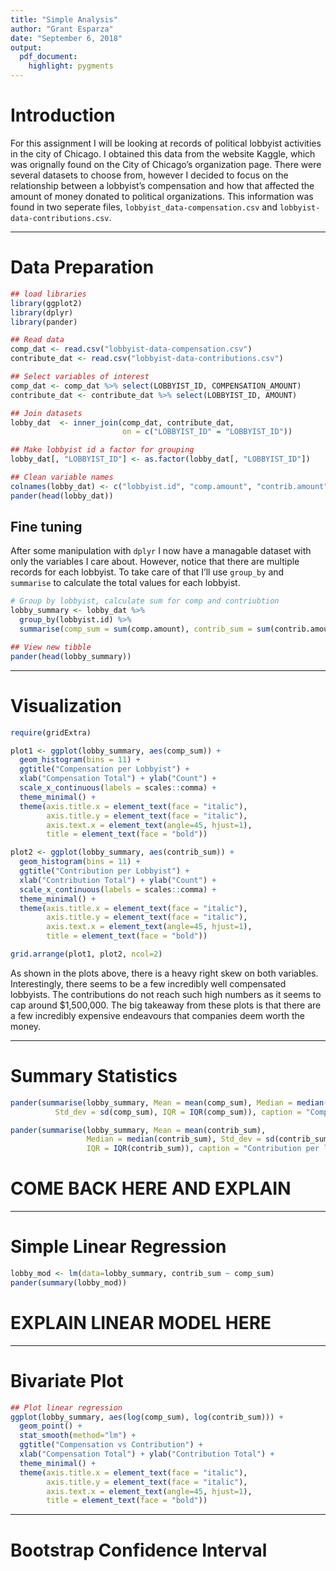 ---
title: "Simple Analysis"
author: "Grant Esparza"
date: "September 6, 2018"
output: 
  pdf_document:
    highlight: pygments
---

# Introduction

For this assignment I will be looking at records of political lobbyist activities in the city of Chicago. I obtained this data from the website Kaggle, which was orignally found on the City of Chicago's organization page. There were several datasets to choose from, however I decided to focus on the relationship between a lobbyist's compensation and how that affected the amount of money donated to political organizations. This information was found in two seperate files, `lobbyist_data-compensation.csv` and `lobbyist-data-contributions.csv`.

****

# Data Preparation

```{r, message=FALSE, warning=FALSE}
## load libraries 
library(ggplot2)
library(dplyr)
library(pander)

## Read data
comp_dat <- read.csv("lobbyist-data-compensation.csv")
contribute_dat <- read.csv("lobbyist-data-contributions.csv")

## Select variables of interest
comp_dat <- comp_dat %>% select(LOBBYIST_ID, COMPENSATION_AMOUNT)
contribute_dat <- contribute_dat %>% select(LOBBYIST_ID, AMOUNT)

## Join datasets
lobby_dat  <- inner_join(comp_dat, contribute_dat, 
                         on = c("LOBBYIST_ID" = "LOBBYIST_ID"))

## Make lobbyist id a factor for grouping
lobby_dat[, "LOBBYIST_ID"] <- as.factor(lobby_dat[, "LOBBYIST_ID"])

## Clean variable names
colnames(lobby_dat) <- c("lobbyist.id", "comp.amount", "contrib.amount")
pander(head(lobby_dat))

```

\newpage

## Fine tuning

After some manipulation with `dplyr` I now have a managable dataset with only the variables I care about. However, notice that there are multiple records for each lobbyist. To take care of that I'll use `group_by` and `summarise` to calculate the total values for each lobbyist.

```{r}
# Group by lobbyist, calculate sum for comp and contriubtion
lobby_summary <- lobby_dat %>% 
  group_by(lobbyist.id) %>% 
  summarise(comp_sum = sum(comp.amount), contrib_sum = sum(contrib.amount))

## View new tibble
pander(head(lobby_summary))
```

****

# Visualization

```{r, fig.align="center", fig.height=4, fig.width=7, warning=FALSE, message=FALSE}

require(gridExtra)

plot1 <- ggplot(lobby_summary, aes(comp_sum)) + 
  geom_histogram(bins = 11) +
  ggtitle("Compensation per Lobbyist") +
  xlab("Compensation Total") + ylab("Count") +
  scale_x_continuous(labels = scales::comma) +
  theme_minimal() + 
  theme(axis.title.x = element_text(face = "italic"), 
        axis.title.y = element_text(face = "italic"),
        axis.text.x = element_text(angle=45, hjust=1),
        title = element_text(face = "bold"))

plot2 <- ggplot(lobby_summary, aes(contrib_sum)) + 
  geom_histogram(bins = 11) +
  ggtitle("Contribution per Lobbyist") +
  xlab("Contribution Total") + ylab("Count") +
  scale_x_continuous(labels = scales::comma) +
  theme_minimal() + 
  theme(axis.title.x = element_text(face = "italic"), 
        axis.title.y = element_text(face = "italic"),
        axis.text.x = element_text(angle=45, hjust=1),
        title = element_text(face = "bold"))

grid.arrange(plot1, plot2, ncol=2)


```


As shown in the plots above, there is a heavy right skew on both variables. Interestingly, there seems to be a few incredibly well compensated lobbyists. The contributions do not reach such high numbers as it seems to cap around $1,500,000. The big takeaway from these plots is that there are a few incredibly expensive endeavours that companies deem worth the money.

****

# Summary Statistics

```{r, warning=FALSE}
pander(summarise(lobby_summary, Mean = mean(comp_sum), Median = median(comp_sum),
          Std_dev = sd(comp_sum), IQR = IQR(comp_sum)), caption = "Compensation per lobbyist")
```

```{r, warning=FALSE}
pander(summarise(lobby_summary, Mean = mean(contrib_sum), 
                 Median = median(contrib_sum), Std_dev = sd(contrib_sum), 
                 IQR = IQR(contrib_sum)), caption = "Contribution per lobbyist")
```

# COME BACK HERE AND EXPLAIN

****

# Simple Linear Regression

```{r}
lobby_mod <- lm(data=lobby_summary, contrib_sum ~ comp_sum)
pander(summary(lobby_mod))
```

# EXPLAIN LINEAR MODEL HERE

****

# Bivariate Plot

```{r}
## Plot linear regression
ggplot(lobby_summary, aes(log(comp_sum), log(contrib_sum))) +
  geom_point() +
  stat_smooth(method="lm") + 
  ggtitle("Compensation vs Contribution") +
  xlab("Compensation Total") + ylab("Contribution Total") +
  theme_minimal() + 
  theme(axis.title.x = element_text(face = "italic"), 
        axis.title.y = element_text(face = "italic"),
        axis.text.x = element_text(angle=45, hjust=1),
        title = element_text(face = "bold"))
```

****

# Bootstrap Confidence Interval


